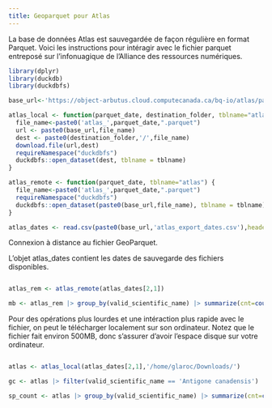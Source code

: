 ```yaml
---
title: Geoparquet pour Atlas 
---
```


La base de données Atlas est sauvegardée de façon régulière en format Parquet. Voici les instructions pour intéragir avec le fichier parquet entreposé sur l'infonuagique de l'Alliance des ressources numériques. 

```r
library(dplyr)
library(duckdb)
library(duckdbfs)

base_url<-'https://object-arbutus.cloud.computecanada.ca/bq-io/atlas/parquet/'

atlas_local <- function(parquet_date, destination_folder, tblname="atlas"){
  file_name<-paste0('atlas_',parquet_date,".parquet")
  url <- paste0(base_url,file_name)
  dest <- paste0(destination_folder,'/',file_name)
  download.file(url,dest)
  requireNamespace("duckdbfs")
  duckdbfs::open_dataset(dest, tblname = tblname)
}

atlas_remote <- function(parquet_date, tblname="atlas") {
  file_name<-paste0('atlas_',parquet_date,".parquet")
  requireNamespace("duckdbfs")
  duckdbfs::open_dataset(paste0(base_url,file_name), tblname = tblname)
}

atlas_dates <- read.csv(paste0(base_url,'atlas_export_dates.csv'),header=FALSE, col.names=c('dates'))
```

Connexion à distance au fichier GeoParquet. 

L'objet atlas_dates contient les dates de sauvegarde des fichiers disponibles. 

```r

atlas_rem <- atlas_remote(atlas_dates[2,1])

mb <- atlas_rem |> group_by(valid_scientific_name) |> summarize(cnt=count()) |> collect()
```

Pour des opérations plus lourdes et une intéraction plus rapide avec le fichier, on peut le télécharger localement sur son ordinateur. Notez que le fichier fait environ 500MB, donc s'assurer d'avoir l'espace disque sur votre ordinateur. 
```r

atlas <- atlas_local(atlas_dates[2,1],'/home/glaroc/Downloads/')

gc <- atlas |> filter(valid_scientific_name == 'Antigone canadensis') |> collect()

sp_count <- atlas |> group_by(valid_scientific_name) |> summarize(cnt=count()) |> collect()
```

